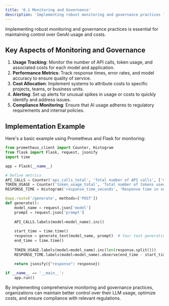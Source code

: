 ```yaml
---
title: '6.1 Monitoring and Governance'
description: 'Implementing robust monitoring and governance practices for LLM applications'
---
```

Implementing robust monitoring and governance practices is essential for maintaining control over GenAI usage and costs.

## Key Aspects of Monitoring and Governance

1. **Usage Tracking**: Monitor the number of API calls, token usage, and associated costs for each model and application.
2. **Performance Metrics**: Track response times, error rates, and model accuracy to ensure quality of service.
3. **Cost Allocation**: Implement systems to attribute costs to specific projects, teams, or business units.
4. **Alerting**: Set up alerts for unusual spikes in usage or costs to quickly identify and address issues.
5. **Compliance Monitoring**: Ensure that AI usage adheres to regulatory requirements and internal policies.

## Implementation Example

Here's a basic example using Prometheus and Flask for monitoring:

```python
from prometheus_client import Counter, Histogram
from flask import Flask, request, jsonify
import time

app = Flask(__name__)

# Define metrics
API_CALLS = Counter('api_calls_total', 'Total number of API calls', ['model'])
TOKEN_USAGE = Counter('token_usage_total', 'Total number of tokens used', ['model'])
RESPONSE_TIME = Histogram('response_time_seconds', 'Response time in seconds', ['model'])

@app.route('/generate', methods=['POST'])
def generate():
    model_name = request.json['model']
    prompt = request.json['prompt']
    
    API_CALLS.labels(model=model_name).inc()
    
    start_time = time.time()
    response = generate_text(model_name, prompt)  # Your text generation function
    end_time = time.time()
    
    TOKEN_USAGE.labels(model=model_name).inc(len(response.split()))
    RESPONSE_TIME.labels(model=model_name).observe(end_time - start_time)
    
    return jsonify({"response": response})

if __name__ == '__main__':
    app.run()
```

By implementing comprehensive monitoring and governance practices, organizations can maintain better control over their LLM usage, optimize costs, and ensure compliance with relevant regulations.
